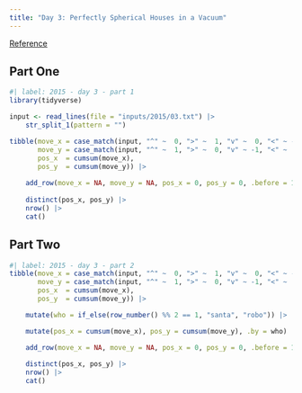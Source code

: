 ```yaml
---
title: "Day 3: Perfectly Spherical Houses in a Vacuum"
---
```


[Reference](https://adventofcode.com/2015/day/3)

## Part One

```r
#| label: 2015 - day 3 - part 1
library(tidyverse)

input <- read_lines(file = "inputs/2015/03.txt") |> 
    str_split_1(pattern = "")

tibble(move_x = case_match(input, "^" ~  0, ">" ~  1, "v" ~  0, "<" ~ -1),
       move_y = case_match(input, "^" ~  1, ">" ~  0, "v" ~ -1, "<" ~  0),
       pos_x  = cumsum(move_x),
       pos_y  = cumsum(move_y)) |> 
    
    add_row(move_x = NA, move_y = NA, pos_x = 0, pos_y = 0, .before = 1) |> 
    
    distinct(pos_x, pos_y) |> 
    nrow() |>
    cat()
```

## Part Two

```r
#| label: 2015 - day 3 - part 2
tibble(move_x = case_match(input, "^" ~  0, ">" ~  1, "v" ~  0, "<" ~ -1),
       move_y = case_match(input, "^" ~  1, ">" ~  0, "v" ~ -1, "<" ~  0),
       pos_x  = cumsum(move_x),
       pos_y  = cumsum(move_y)) |> 

    mutate(who = if_else(row_number() %% 2 == 1, "santa", "robo")) |>

    mutate(pos_x = cumsum(move_x), pos_y = cumsum(move_y), .by = who) |>

    add_row(move_x = NA, move_y = NA, pos_x = 0, pos_y = 0, .before = 1) |> 
    
    distinct(pos_x, pos_y) |>
    nrow() |>
    cat()
```

